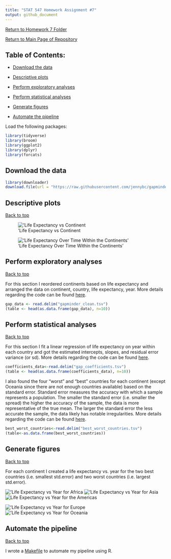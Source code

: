 ```yaml
---
title: "STAT 547 Homework Assignment #7"
output: github_document
---
```


[Return to Homework 7 Folder](https://github.com/heathersummers/STAT547-hw-Summers-Heather/tree/master/hw07)

[Return to Main Page of Repository](https://github.com/heathersummers/STAT547-hw-Summers-Heather)

## Table of Contents:

- [Download the data](#download-the-data)

- [Descriptive plots](#descriptive-plots)

- [Perform exploratory analyses](#perform-exploratory-analyses)

- [Perform statistical analyses](#perform-statistical-analyses)

- [Generate figures](#generate-figures)

- [Automate the pipeline](#automate-the-pipeline)



Load the following packages:
```r
library(tidyverse)
library(broom)
library(ggplot2)
library(dplyr)
library(forcats)
```


## Download the data
```r
library(downloader)
download.file(url = "https://raw.githubusercontent.com/jennybc/gapminder/master/inst/extdata/gapminder.tsv", destfile="gapminder.tsv")
```

## Descriptive plots

<a href="#top">Back to top</a>

!['Life Expectancy vs Continent](Life_Expectancy_vs_Continent_Boxplot.png)

!['Life Expectancy Over Time Within the Continents'](Life_Expectancy_vs_Continent_Facetwrap.png)

## Perform exploratory analyses

<a href="#top">Back to top</a>

For this section I reordered continents based on life expectancy and arranged the data on continent, country, life expectancy, year. More details regarding the code can be found [here](https://github.com/heathersummers/STAT547-hw-Summers-Heather/blob/master/hw07/gapminder_exploratory.R).
```r
gap_data <- read.delim("gapminder_clean.tsv")
(table <- head(as.data.frame(gap_data), n=10))
```

## Perform statistical analyses

<a href="#top">Back to top</a>

For this section I fit a linear regression of life expectancy on year within each country and got the estimated intercepts, slopes, and residual error variance (or sd). More details regarding the code can be found [here](https://github.com/heathersummers/STAT547-hw-Summers-Heather/blob/master/hw07/gapminder_statistical.R). 
```r
coefficients_data<-read.delim("gap_coefficients.tsv")
(table <- head(as.data.frame(coefficients_data), n=10))
```

I also found the four "worst" and "best" countries for each continent (except Oceania since there are not enough countries available) based on the standard error. Standard error measures the accuracy with which a sample represents a population. The smaller the standard error (i.e. smaller the spread) the higher the accuracy of the sample, the data is more representative of the true mean. The larger the standard error the less accurate the sample, the data likely has notable irregularities. More details regarding the code can be found [here](https://github.com/heathersummers/STAT547-hw-Summers-Heather/blob/master/hw07/gapminder_statistical.R).

```r
best_worst_countries<-read.delim("best_worst_countries.tsv")
(table<-as.data.frame(best_worst_countries))
```


## Generate figures

<a href="#top">Back to top</a>

For each continent I created a life expectancy vs. year for the two best countries (i.e. smallest std.error) and two worst countries (i.e. largest std.error).

!['Life Expectancy vs Year for Africa](Life_Expectancy_of_Africa.png)
!['Life Expectancy vs Year for Asia](Life_Expectancy_of_Asia.png)
![Life Expectancy vs Year for the Americas](Life_Expectancy_of_Americas.png)

!['Life Expectancy vs Year for Europe](Life_Expectancy_of_Europe.png)
!['Life Expectancy vs Year for Oceania](Life_Expectancy_of_Oceania.png)

## Automate the pipeline

<a href="#top">Back to top</a>

I wrote a [Makefile](https://github.com/heathersummers/STAT547-hw-Summers-Heather/blob/master/hw07/Makefile.R) to automate my pipeline using R.

